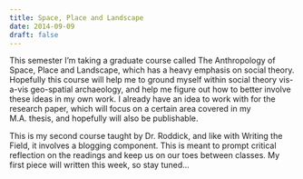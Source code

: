 ```yaml
---
title: Space, Place and Landscape
date: 2014-09-09
draft: false
---
```


This semester I'm taking a graduate course called The Anthropology of Space, Place and Landscape, which has a heavy emphasis on social theory.
Hopefully this course will help me to ground myself within social theory vis-a-vis geo-spatial archaeology, and help me figure out how to better involve these ideas in my own work.
I already have an idea to work with for the research paper, which will focus on a certain area covered in my M.A. thesis, and hopefully will also be publishable.

This is my second course taught by Dr. Roddick, and like with Writing the Field, it involves a blogging component.
This is meant to prompt critical reflection on the readings and keep us on our toes between classes.
My first piece will written this week, so stay tuned...
